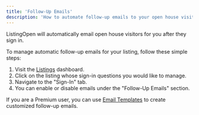 ```yaml
---
title: 'Follow-Up Emails'
description: 'How to automate follow-up emails to your open house visitors.'
---
```


ListingOpen will automatically email open house visitors for you after they sign in.

To manage automatic follow-up emails for your listing, follow these simple steps:
1. Visit the [Listings](https://listingopen.com/listings) dashboard.
2. Click on the listing whose sign-in questions you would like to manage.
3. Navigate to the "Sign-In" tab.
4. You can enable or disable emails under the "Follow-Up Emails" section.

<Tip>If you are a Premium user, you can use [Email Templates](/automations/email-templates) to create customized follow-up emails.</Tip>
